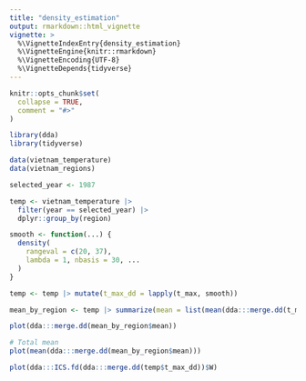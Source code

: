 ```yaml
---
title: "density_estimation"
output: rmarkdown::html_vignette
vignette: >
  %\VignetteIndexEntry{density_estimation}
  %\VignetteEngine{knitr::rmarkdown}
  %\VignetteEncoding{UTF-8}
  %\VignetteDepends{tidyverse}
---
```


```r
knitr::opts_chunk$set(
  collapse = TRUE,
  comment = "#>"
)
```

```r
library(dda)
library(tidyverse)
```

```r
data(vietnam_temperature)
data(vietnam_regions)

selected_year <- 1987

temp <- vietnam_temperature |>
  filter(year == selected_year) |>
  dplyr::group_by(region)

smooth <- function(...) {
  density(
    rangeval = c(20, 37),
    lambda = 1, nbasis = 30, ...
  )
}

temp <- temp |> mutate(t_max_dd = lapply(t_max, smooth))

mean_by_region <- temp |> summarize(mean = list(mean(dda:::merge.dd(t_max_dd))))

plot(dda:::merge.dd(mean_by_region$mean))

# Total mean
plot(mean(dda:::merge.dd(mean_by_region$mean)))
```

```r
plot(dda:::ICS.fd(dda:::merge.dd(temp$t_max_dd))$W)
```

